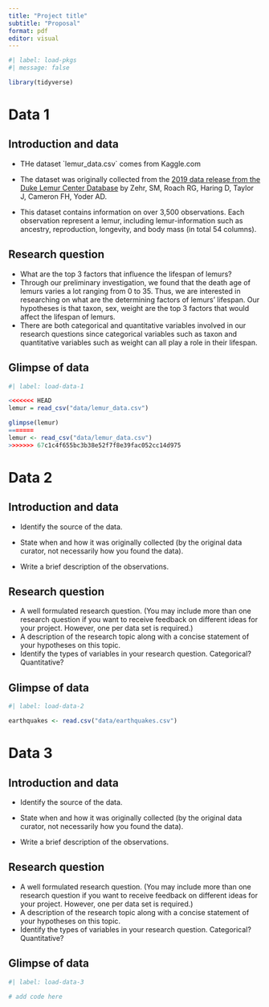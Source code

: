 ```yaml
---
title: "Project title"
subtitle: "Proposal"
format: pdf
editor: visual
---
```


```r
#| label: load-pkgs
#| message: false

library(tidyverse)
```

# Data 1

## Introduction and data

-   THe dataset \`lemur_data.csv\` comes from Kaggle.com

-   The dataset was originally collected from the [2019 data release from the Duke Lemur Center Database](https://lemur.duke.edu/duke-lemur-center-database/) by Zehr, SM, Roach RG, Haring D, Taylor J, Cameron FH, Yoder AD.

-   This dataset contains information on over 3,500 observations. Each observation represent a lemur, including lemur-information such as ancestry, reproduction, longevity, and body mass (in total 54 columns).

## Research question

-   What are the top 3 factors that influence the lifespan of lemurs?
-   Through our preliminary investigation, we found that the death age of lemurs varies a lot ranging from 0 to 35. Thus, we are interested in researching on what are the determining factors of lemurs' lifespan. Our hypotheses is that taxon, sex, weight are the top 3 factors that would affect the lifespan of lemurs.
-   There are both categorical and quantitative variables involved in our research questions since categorical variables such as taxon and quantitative variables such as weight can all play a role in their lifespan.

## Glimpse of data

```r
#| label: load-data-1

<<<<<<< HEAD
lemur = read_csv("data/lemur_data.csv")

glimpse(lemur)
=======
lemur <- read_csv("data/lemur_data.csv")
>>>>>>> 67c1c4f655bc3b38e52f7f8e39fac052cc14d975
```

# Data 2

## Introduction and data

-   Identify the source of the data.

-   State when and how it was originally collected (by the original data curator, not necessarily how you found the data).

-   Write a brief description of the observations.

## Research question

-   A well formulated research question. (You may include more than one research question if you want to receive feedback on different ideas for your project. However, one per data set is required.)
-   A description of the research topic along with a concise statement of your hypotheses on this topic.
-   Identify the types of variables in your research question. Categorical? Quantitative?

## Glimpse of data

```r
#| label: load-data-2

earthquakes <- read.csv("data/earthquakes.csv")
```

# Data 3

## Introduction and data

-   Identify the source of the data.

-   State when and how it was originally collected (by the original data curator, not necessarily how you found the data).

-   Write a brief description of the observations.

## Research question

-   A well formulated research question. (You may include more than one research question if you want to receive feedback on different ideas for your project. However, one per data set is required.)
-   A description of the research topic along with a concise statement of your hypotheses on this topic.
-   Identify the types of variables in your research question. Categorical? Quantitative?

## Glimpse of data

```r
#| label: load-data-3

# add code here
```
